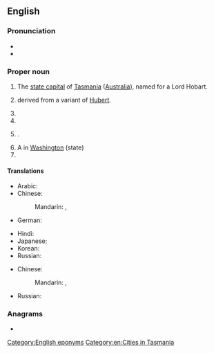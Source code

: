 ==English==
{{wikipedia}}

===Pronunciation===
* {{IPA|en|/ˈhəʊbɑːt/}}
* {{audio|en|En-au-Hobart.oga|Audio (AUS)}}

===Proper noun===
{{en-proper noun}}

# The [[state capital]] of [[Tasmania]] ([[Australia]]), named for a Lord Hobart.
# {{surname|en|[[patronymic]] English|from=given names|dot=}} derived from a variant of [[Hubert]].
# {{place|en|city|s/Indiana}}
# {{place|en|village|s/New York}}
# {{place|en|city/county seat|co/Kiowa County|s/Oklahoma}}.
# A {{w|census-designated place}} in [[Washington]] (state)
# {{place|en|village|s/Wisconsin}}

====Translations====
{{trans-top|capital of Tasmania}}
* Arabic: {{t|ar|هُوبَارْت|m|tr=hubart}}
* Chinese:
*: Mandarin: {{t|cmn|霍巴特|tr=Huòbātè|sc=Hani}}, {{t+|cmn|荷巴特|tr=Hébātè|sc=Hani}}
* German: {{t|de|Hobart}}
{{trans-mid}}
* Hindi: {{t|hi|होबार्ट}}
* Japanese: {{t|ja|ホバート|tr=Hobāto}}
* Korean: {{t|ko|^호바트}}
* Russian: {{t+|ru|Хо́барт|m}}
{{trans-bottom}}

{{trans-top|surname}}
* Chinese:
*: Mandarin: {{t|cmn|霍巴特|tr=Huòbātè|sc=Hani}}, {{t+|cmn|荷巴特|tr=Hébātè|sc=Hani}}
{{trans-mid}}
* Russian: {{t-needed|ru}}
{{trans-bottom}}

===Anagrams===
* {{anagrams|en|a=abhort|athrob|brotha|hotbar}}

[[Category:English eponyms]]
[[Category:en:Cities in Tasmania]]